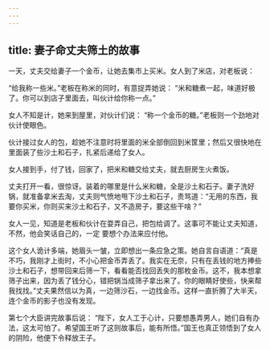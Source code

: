 ```yaml
---
---
---
```

title: 妻子命丈夫筛土的故事
---



一天，丈夫交给妻子一个金币，让她去集市上买米。女人到了米店，对老板说：

“给我称一些米。”老板在称米的同时，有意捉弄她说：
“米和糖煮一起，味道好极了。你可以到店子里面去，叫伙计给你称一点。”

女人不知是计，她来到屋里，对伙计们说：
“称一个金币的糖。”老板则一个劲地对伙计使眼色。

伙计接过女人的包，趁她不注意时将里面的米全部倒回到米筐里；然后又很快地在里面装了些沙土和石子，扎紧后递给了女人。

女人接到手，付了钱，回家了，把米和糖交给丈夫，就去厨房生火煮饭。

丈夫打开一看，很惊讶。装着的哪里是什么米和糖，全是沙土和石子。妻子洗好锅，就准备拿米去淘，丈夫则气愤地甩下沙土和石子，责骂道：“无用的东西，我要你买米，你则买来沙土和石子，又不造房子，要这些干啥？”

女人一见，知道是老板和伙计在耍弄自己，把包给调了。这事可不能让丈夫知道，不然，他会笑话自己的，一定
要想个办法来应付他。

这个女人诡计多端，她眉头一皱，立即想出一条应急之策。她自言自语道：“真是不巧，我刚才上街时，不小心把金币弄丢了。我实在无奈，只有在丢钱的地方捧些沙土和石子，想带回来后筛一下，看看能否找回丢失的那枚金币。这不，我本想拿筛子出来，因为丢了钱分心，错把锅当成筛子拿出来了。你的眼睛好使些，快来帮我找找。”丈夫果然信以为真，一边筛沙石，一边找金币。这样一直折腾了大半天，连个金币的影子也没有发现。

第七个大臣讲完故事后说：
“陛下，女人工于心计，只要想愚弄男人，她们自有办法，这太可怕了。希望国王听了这则故事后，能有所悟。”国王也真正领悟到了女人的阴险，他便下令释放王子。